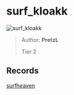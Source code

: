 
# surf_kloakk

![surf_kloakk](https://raw.githubusercontent.com/Sayt123/SurfMapPics/Maps-and-bonuses/csgo/surf_kloakk.jpg)

> Author: **PretzL**
>
> Tier 2

## Records

[surfheaven](https://surfheaven.eu/map/surf_kloakk)
